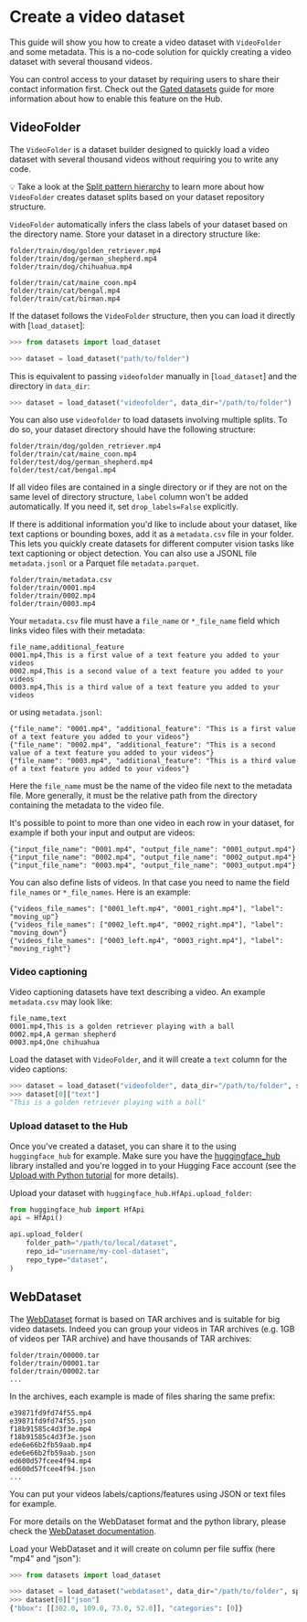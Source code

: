# Create a video dataset

This guide will show you how to create a video dataset with `VideoFolder` and some metadata. This is a no-code solution for quickly creating a video dataset with several thousand videos.

<Tip>

You can control access to your dataset by requiring users to share their contact information first. Check out the [Gated datasets](https://huggingface.co/docs/hub/datasets-gated) guide for more information about how to enable this feature on the Hub.

</Tip>

## VideoFolder

The `VideoFolder` is a dataset builder designed to quickly load a video dataset with several thousand videos without requiring you to write any code.

<Tip>

💡 Take a look at the [Split pattern hierarchy](repository_structure#split-pattern-hierarchy) to learn more about how `VideoFolder` creates dataset splits based on your dataset repository structure.

</Tip>

`VideoFolder` automatically infers the class labels of your dataset based on the directory name. Store your dataset in a directory structure like:

```
folder/train/dog/golden_retriever.mp4
folder/train/dog/german_shepherd.mp4
folder/train/dog/chihuahua.mp4

folder/train/cat/maine_coon.mp4
folder/train/cat/bengal.mp4
folder/train/cat/birman.mp4
```

If the dataset follows the `VideoFolder` structure, then you can load it directly with [`load_dataset`]:

```py
>>> from datasets import load_dataset

>>> dataset = load_dataset("path/to/folder")
```

This is equivalent to passing `videofolder` manually in [`load_dataset`] and the directory in `data_dir`:

```py
>>> dataset = load_dataset("videofolder", data_dir="/path/to/folder")
```

You can also use `videofolder` to load datasets involving multiple splits. To do so, your dataset directory should have the following structure:

```
folder/train/dog/golden_retriever.mp4
folder/train/cat/maine_coon.mp4
folder/test/dog/german_shepherd.mp4
folder/test/cat/bengal.mp4
```

<Tip warning={true}>

If all video files are contained in a single directory or if they are not on the same level of directory structure, `label` column won't be added automatically. If you need it, set `drop_labels=False` explicitly.

</Tip>


If there is additional information you'd like to include about your dataset, like text captions or bounding boxes, add it as a `metadata.csv` file in your folder. This lets you quickly create datasets for different computer vision tasks like text captioning or object detection. You can also use a JSONL file `metadata.jsonl` or a Parquet file `metadata.parquet`.

```
folder/train/metadata.csv
folder/train/0001.mp4
folder/train/0002.mp4
folder/train/0003.mp4
```

Your `metadata.csv` file must have a `file_name` or `*_file_name` field which links video files with their metadata:

```csv
file_name,additional_feature
0001.mp4,This is a first value of a text feature you added to your videos
0002.mp4,This is a second value of a text feature you added to your videos
0003.mp4,This is a third value of a text feature you added to your videos
```

or using `metadata.jsonl`:

```jsonl
{"file_name": "0001.mp4", "additional_feature": "This is a first value of a text feature you added to your videos"}
{"file_name": "0002.mp4", "additional_feature": "This is a second value of a text feature you added to your videos"}
{"file_name": "0003.mp4", "additional_feature": "This is a third value of a text feature you added to your videos"}
```

Here the `file_name` must be the name of the video file next to the metadata file. More generally, it must be the relative path from the directory containing the metadata to the video file.

It's possible to point to more than one video in each row in your dataset, for example if both your input and output are videos:

```jsonl
{"input_file_name": "0001.mp4", "output_file_name": "0001_output.mp4"}
{"input_file_name": "0002.mp4", "output_file_name": "0002_output.mp4"}
{"input_file_name": "0003.mp4", "output_file_name": "0003_output.mp4"}
```

You can also define lists of videos. In that case you need to name the field `file_names` or `*_file_names`. Here is an example:

```jsonl
{"videos_file_names": ["0001_left.mp4", "0001_right.mp4"], "label": "moving_up"}
{"videos_file_names": ["0002_left.mp4", "0002_right.mp4"], "label": "moving_down"}
{"videos_file_names": ["0003_left.mp4", "0003_right.mp4"], "label": "moving_right"}
```

### Video captioning

Video captioning datasets have text describing a video. An example `metadata.csv` may look like:

```csv
file_name,text
0001.mp4,This is a golden retriever playing with a ball
0002.mp4,A german shepherd
0003.mp4,One chihuahua
```

Load the dataset with `VideoFolder`, and it will create a `text` column for the video captions:

```py
>>> dataset = load_dataset("videofolder", data_dir="/path/to/folder", split="train")
>>> dataset[0]["text"]
"This is a golden retriever playing with a ball"
```

### Upload dataset to the Hub

Once you've created a dataset, you can share it to the using `huggingface_hub` for example. Make sure you have the [huggingface_hub](https://huggingface.co/docs/huggingface_hub/index) library installed and you're logged in to your Hugging Face account (see the [Upload with Python tutorial](upload_dataset#upload-with-python) for more details).

Upload your dataset with `huggingface_hub.HfApi.upload_folder`:

```py
from huggingface_hub import HfApi
api = HfApi()

api.upload_folder(
    folder_path="/path/to/local/dataset",
    repo_id="username/my-cool-dataset",
    repo_type="dataset",
)
```

## WebDataset

The [WebDataset](https://github.com/webdataset/webdataset) format is based on TAR archives and is suitable for big video datasets.
Indeed you can group your videos in TAR archives (e.g. 1GB of videos per TAR archive) and have thousands of TAR archives:

```
folder/train/00000.tar
folder/train/00001.tar
folder/train/00002.tar
...
```

In the archives, each example is made of files sharing the same prefix:

```
e39871fd9fd74f55.mp4
e39871fd9fd74f55.json
f18b91585c4d3f3e.mp4
f18b91585c4d3f3e.json
ede6e66b2fb59aab.mp4
ede6e66b2fb59aab.json
ed600d57fcee4f94.mp4
ed600d57fcee4f94.json
...
```

You can put your videos labels/captions/features using JSON or text files for example.

For more details on the WebDataset format and the python library, please check the [WebDataset documentation](https://webdataset.github.io/webdataset).

Load your WebDataset and it will create on column per file suffix (here "mp4" and "json"):

```python
>>> from datasets import load_dataset

>>> dataset = load_dataset("webdataset", data_dir="/path/to/folder", split="train")
>>> dataset[0]["json"]
{"bbox": [[302.0, 109.0, 73.0, 52.0]], "categories": [0]}
```
